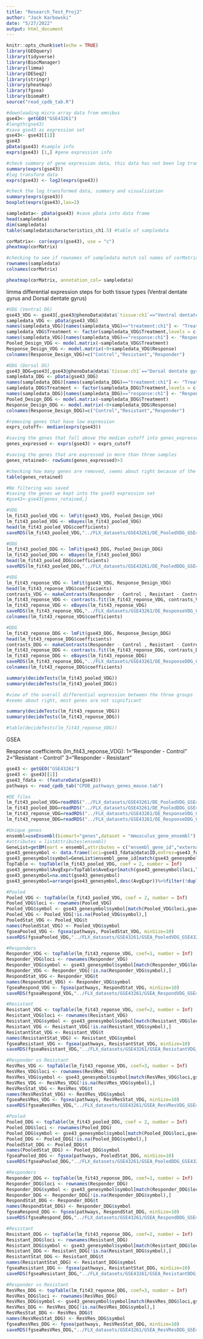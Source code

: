 ```yaml
---
title: "Research_Test_Proj2"
author: "Jack Karbowski"
date: "5/27/2022"
output: html_document
---
```


```r
knitr::opts_chunk$set(echo = TRUE)
library(GEOquery)
library(tidyverse)
library(BiocManager)
library(limma)
library(DESeq2)
library(stringr)
library(pheatmap)
library(fgsea)
library(biomaRt)
source("read_cpdb_tab.R")

```


```r
#downloading micro array data from omnibus
gse43<- getGEO("GSE43261")
#length(gse43)
#save gse43 as expression set
gse43<- gse43[[1]]
gse43
pData(gse43) #sample info 
exprs(gse43) [1,] #gene expression info

#check summary of gene expression data, this data has not been log transformed
summary(exprs(gse43)) 
#log transform data 
exprs(gse43) <- log2(exprs(gse43))
```

```r
#check the log transformed data, summary and visualization 
summary(exprs(gse43))
boxplot(exprs(gse43),las=2)

```

```r
sampledata<- pData(gse43) #save pData into data frame
head(sampledata)
dim(sampledata)
table(sampledata$characteristics_ch1.5) #table of sampledata

```

```r
corMatrix<- cor(exprs(gse43), use = "c")
pheatmap(corMatrix)

#checking to see if rownames of sampledata match col names of corMatrix 
rownames(sampledata)
colnames(corMatrix)

pheatmap(corMatrix, annotation_col= sampledata)

```

limma differential expression steps for both tissue types (Ventral dentate gyrus and Dorsal dentate gyrus)
```r
#VDG (Ventral DG)
gse43_VDG <- gse43[,gse43@phenoData@data$`tissue:ch1`=="Ventral dentate gyrus"]
sampledata_VDG <- pData(gse43_VDG)
names(sampledata_VDG)[names(sampledata_VDG)=="treatment:ch1"] <- "Treatment"
sampledata_VDG$Treatment <- factor(sampledata_VDG$Treatment,levels = c("untreated","Fluoxetine"))
names(sampledata_VDG)[names(sampledata_VDG)=="response:ch1"] <- "Response"
Pooled_Design_VDG <- model.matrix(~sampledata_VDG$Treatment)
Response_Design_VDG <- model.matrix(~0+sampledata_VDG$Response)
colnames(Response_Design_VDG)=c("Control","Resistant","Responder")

#DDG (Dorsal DG)
gse43_DDG=gse43[,gse43@phenoData@data$`tissue:ch1`=="Dorsal dentate gyrus"]
sampledata_DDG <- pData(gse43_DDG)
names(sampledata_DDG)[names(sampledata_DDG)=="treatment:ch1"] <- "Treatment"
sampledata_DDG$Treatment <- factor(sampledata_DDG$Treatment,levels = c("untreated","Fluoxetine"))
names(sampledata_DDG)[names(sampledata_DDG)=="response:ch1"] <- "Response"
Pooled_Design_DDG <- model.matrix(~sampledata_DDG$Treatment)
Response_Design_DDG <- model.matrix(~0+sampledata_DDG$Response)
colnames(Response_Design_DDG)=c("Control","Resistant","Responder")

```

```r
#removing genes that have low expression
exprs_cutoff<- median(exprs(gse43))

#saving the genes that fall above the median cutoff into genes_expressed
genes_expressed <- exprs(gse43) > exprs_cutoff

#saving the genes that are expressed in more than three samples 
genes_retained<- rowSums(genes_expressed)>3

#checking how many genes are removed, seems about right because of the median cutoff
table(genes_retained) 

#No filtering was saved
#saving the genes we kept into the gse43 expression set 
#gse43<-gse43[genes_retained,]

```

```r
#VDG
lm_fit43_pooled_VDG <- lmFit(gse43_VDG, Pooled_Design_VDG)
lm_fit43_pooled_VDG <- eBayes(lm_fit43_pooled_VDG)
head(lm_fit43_pooled_VDG$coefficients)
saveRDS(lm_fit43_pooled_VDG,"../FLX_datasets/GSE43261/DE_PooledVDG_GSE43261.rds")

#DDG
lm_fit43_pooled_DDG <- lmFit(gse43_DDG, Pooled_Design_DDG)
lm_fit43_pooled_DDG <- eBayes(lm_fit43_pooled_DDG)
head(lm_fit43_pooled_DDG$coefficients)
saveRDS(lm_fit43_pooled_DDG,"../FLX_datasets/GSE43261/DE_PooledDDG_GSE43261.rds")

```

```r
#VDG
lm_fit43_reponse_VDG <- lmFit(gse43_VDG, Response_Design_VDG)
head(lm_fit43_reponse_VDG$coefficients)
contrasts_VDG <- makeContrasts(Responder - Control , Resistant - Control, Responder - Resistant, levels = Response_Design_VDG)  
lm_fit43_reponse_VDG <- contrasts.fit(lm_fit43_reponse_VDG, contrasts_VDG)
lm_fit43_reponse_VDG <- eBayes(lm_fit43_reponse_VDG)
saveRDS(lm_fit43_reponse_VDG,"../FLX_datasets/GSE43261/DE_ResponseVDG_GSE43261.rds")
colnames(lm_fit43_reponse_VDG$coefficients)

#DDG
lm_fit43_reponse_DDG <- lmFit(gse43_DDG, Response_Design_DDG)
head(lm_fit43_reponse_DDG$coefficients)
contrasts_DDG <- makeContrasts(Responder - Control , Resistant - Control, Responder - Resistant, levels = Response_Design_DDG)  
lm_fit43_reponse_DDG <- contrasts.fit(lm_fit43_reponse_DDG, contrasts_DDG)
lm_fit43_reponse_DDG <- eBayes(lm_fit43_reponse_DDG)
saveRDS(lm_fit43_reponse_DDG,"../FLX_datasets/GSE43261/DE_ResponseDDG_GSE43261.rds")
colnames(lm_fit43_reponse_DDG$coefficients)

```

```r
summary(decideTests(lm_fit43_pooled_VDG))
summary(decideTests(lm_fit43_pooled_DDG))

#view of the overall differential expression between the three groups 
#seems about right, most genes are not significant 

summary(decideTests(lm_fit43_reponse_VDG))
summary(decideTests(lm_fit43_reponse_DDG))

#table(decideTests(lm_fit43_reponse_VDG))

```

GSEA

Response coefficients (lm_fit43_reponse_VDG):
1="Responder - Control"
2="Resistant - Control"
3="Responder - Resistant"

```r
gse43 <- getGEO("GSE43261")
gse43 <- gse43[[1]]
gse43_fdata <- (featureData(gse43))
pathways <- read_cpdb_tab("CPDB_pathways_genes_mouse.tab")

#DE files
lm_fit43_pooled_VDG=readRDS("../FLX_datasets/GSE43261/DE_PooledVDG_GSE43261.rds")
lm_fit43_pooled_DDG=readRDS("../FLX_datasets/GSE43261/DE_PooledDDG_GSE43261.rds")
lm_fit43_reponse_VDG=readRDS("../FLX_datasets/GSE43261/DE_ResponseVDG_GSE43261.rds")
lm_fit43_reponse_DDG=readRDS("../FLX_datasets/GSE43261/DE_ResponseDDG_GSE43261.rds")

#Unique genes
ensembl=useEnsembl(biomart="genes",dataset = "mmusculus_gene_ensembl")
#attributes = listAttributes(ensembl)
GeneList=getBM(mart = ensembl,attributes = c("ensembl_gene_id","external_gene_name","entrezgene_id"))
gse43_genesymbol <- data.frame(loci=gse43_fdata@data$ID,entrez=gse43_fdata@data$ENTREZ_GENE_ID)
gse43_genesymbol$symbol=GeneList$ensembl_gene_id[match(gse43_genesymbol$entrez,GeneList$entrezgene_id)]
TopTable <- topTable(lm_fit43_pooled_VDG, coef = 2, number = Inf)
gse43_genesymbol$AvgExpr=TopTable$AveExpr[match(gse43_genesymbol$loci,TopTable$ID)]
gse43_genesymbol=na.omit(gse43_genesymbol)
gse43_genesymbol=arrange(gse43_genesymbol,desc(AvgExpr))%>%filter(!duplicated(symbol))%>%filter(symbol!="")

```

```r
#Pooled
Pooled_VDG <- topTable(lm_fit43_pooled_VDG, coef = 2, number = Inf)
Pooled_VDG$loci <- rownames(Pooled_VDG)
Pooled_VDG$symbol <- gse43_genesymbol$symbol[match(Pooled_VDG$loci,gse43_genesymbol$loci)]
Pooled_VDG <- Pooled_VDG[!is.na(Pooled_VDG$symbol),]
PooledStat_VDG <- Pooled_VDG$t
names(PooledStat_VDG) <- Pooled_VDG$symbol
fgseaPooled_VDG <- fgsea(pathways, PooledStat_VDG, minSize=10)
saveRDS(fgseaPooled_VDG,"../FLX_datasets/GSE43261/GSEA_PooledVDG_GSE43261.rds")

#Responders
Responder_VDG <- topTable(lm_fit43_reponse_VDG, coef=1, number = Inf)
Responder_VDG$loci <- rownames(Responder_VDG)
Responder_VDG$symbol <- gse43_genesymbol$symbol[match(Responder_VDG$loci,gse43_genesymbol$loci)]
Responder_VDG <- Responder_VDG[!is.na(Responder_VDG$symbol),]
RespondStat_VDG <- Responder_VDG$t
names(RespondStat_VDG) <- Responder_VDG$symbol
fgseaRespond_VDG <- fgsea(pathways, RespondStat_VDG, minSize=10)
saveRDS(fgseaRespond_VDG,"../FLX_datasets/GSE43261/GSEA_RespondVDG_GSE43261.rds")

#Resistant
Resistant_VDG <- topTable(lm_fit43_reponse_VDG, coef=2, number = Inf)
Resistant_VDG$loci <- rownames(Resistant_VDG)
Resistant_VDG$symbol <- gse43_genesymbol$symbol[match(Resistant_VDG$loci,gse43_genesymbol$loci)]
Resistant_VDG <- Resistant_VDG[!is.na(Resistant_VDG$symbol),]
ResistantStat_VDG <- Resistant_VDG$t
names(ResistantStat_VDG) <- Resistant_VDG$symbol
fgseaResistant_VDG <- fgsea(pathways, ResistantStat_VDG, minSize=10)
saveRDS(fgseaResistant_VDG,"../FLX_datasets/GSE43261/GSEA_ResistantVDG_GSE43261.rds")

#Responder vs Resistant
ResVRes_VDG <- topTable(lm_fit43_reponse_VDG, coef=3, number = Inf)
ResVRes_VDG$loci <- rownames(ResVRes_VDG)
ResVRes_VDG$symbol <- gse43_genesymbol$symbol[match(ResVRes_VDG$loci,gse43_genesymbol$loci)]
ResVRes_VDG <- ResVRes_VDG[!is.na(ResVRes_VDG$symbol),]
ResVResStat_VDG <- ResVRes_VDG$t
names(ResVResStat_VDG) <- ResVRes_VDG$symbol
fgseaResVRes_VDG <- fgsea(pathways, ResVResStat_VDG, minSize=10)
saveRDS(fgseaResVRes_VDG,"../FLX_datasets/GSE43261/GSEA_ResVResVDG_GSE43261.rds")

```

```r
#Pooled
Pooled_DDG <- topTable(lm_fit43_pooled_DDG, coef = 2, number = Inf)
Pooled_DDG$loci <- rownames(Pooled_DDG)
Pooled_DDG$symbol <- gse43_genesymbol$symbol[match(Pooled_DDG$loci,gse43_genesymbol$loci)]
Pooled_DDG <- Pooled_DDG[!is.na(Pooled_DDG$symbol),]
PooledStat_DDG <- Pooled_DDG$t
names(PooledStat_DDG) <- Pooled_DDG$symbol
fgseaPooled_DDG <- fgsea(pathways, PooledStat_DDG, minSize=10)
saveRDS(fgseaPooled_DDG,"../FLX_datasets/GSE43261/GSEA_PooledDDG_GSE43261.rds")

#Responders
Responder_DDG <- topTable(lm_fit43_reponse_DDG, coef=1, number = Inf)
Responder_DDG$loci <- rownames(Responder_DDG)
Responder_DDG$symbol <- gse43_genesymbol$symbol[match(Responder_DDG$loci,gse43_genesymbol$loci)]
Responder_DDG <- Responder_DDG[!is.na(Responder_DDG$symbol),]
RespondStat_DDG <- Responder_DDG$t
names(RespondStat_DDG) <- Responder_DDG$symbol
fgseaRespond_DDG <- fgsea(pathways, RespondStat_DDG, minSize=10)
saveRDS(fgseaRespond_DDG,"../FLX_datasets/GSE43261/GSEA_RespondDDG_GSE43261.rds")

#Resistant
Resistant_DDG <- topTable(lm_fit43_reponse_DDG, coef=2, number = Inf)
Resistant_DDG$loci <- rownames(Resistant_DDG)
Resistant_DDG$symbol <- gse43_genesymbol$symbol[match(Resistant_DDG$loci,gse43_genesymbol$loci)]
Resistant_DDG <- Resistant_DDG[!is.na(Resistant_DDG$symbol),]
ResistantStat_DDG <- Resistant_DDG$t
names(ResistantStat_DDG) <- Resistant_DDG$symbol
fgseaResistant_DDG <- fgsea(pathways, ResistantStat_DDG, minSize=10)
saveRDS(fgseaResistant_DDG,"../FLX_datasets/GSE43261/GSEA_ResistantDDG_GSE43261.rds")

#Responder vs Resistant
ResVRes_DDG <- topTable(lm_fit43_reponse_DDG, coef=3, number = Inf)
ResVRes_DDG$loci <- rownames(ResVRes_DDG)
ResVRes_DDG$symbol <- gse43_genesymbol$symbol[match(ResVRes_DDG$loci,gse43_genesymbol$loci)]
ResVRes_DDG <- ResVRes_DDG[!is.na(ResVRes_DDG$symbol),]
ResVResStat_DDG <- ResVRes_DDG$t
names(ResVResStat_DDG) <- ResVRes_DDG$symbol
fgseaResVRes_DDG <- fgsea(pathways, ResVResStat_DDG, minSize=10)
saveRDS(fgseaResVRes_DDG,"../FLX_datasets/GSE43261/GSEA_ResVResDDG_GSE43261.rds")

```
